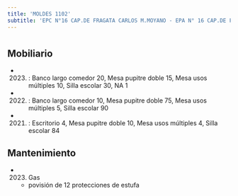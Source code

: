 ```yaml
---
title: 'MOLDES 1102'
subtitle: 'EPC N°16 CAP.DE FRAGATA CARLOS M.MOYANO - EPA N° 16 CAP.DE FRAGATA CARLOS M.MOYANO'
---
```


#


## Mobiliario

*  (2023) : Banco largo comedor 20, Mesa pupitre doble 15, Mesa usos múltiples 10, Silla escolar 30, NA 1 

*  (2022) : Banco largo comedor 10, Mesa pupitre doble 75, Mesa usos múltiples 5, Silla escolar 90 

*  (2021) : Escritorio 4, Mesa pupitre doble 10, Mesa usos múltiples 4, Silla escolar 84 





## Mantenimiento

*  (2023) Gas 
    + povisión de 12 protecciones de estufa




